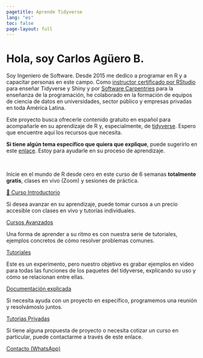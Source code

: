 ```yaml
---
pagetitle: Aprende Tidyverse
lang: "es"
toc: false
page-layout: full
---
```


<h1>Hola, soy <span class="nombre-resaltado">Carlos Agüero B.</span></h1>

Soy Ingeniero de Software. Desde 2015 me dedico a programar en R y a capacitar personas en este campo. Como [instructor certificado por RStudio](https://education.rstudio.com/trainers) para enseñar Tidyverse y Shiny y por [Software Carpentries](https://carpentries.org/community/instructors/) para la enseñanza de la programación, he colaborado en la formación de equipos de ciencia de datos en universidades, sector público y empresas privadas en toda América Latina.

Este proyecto busca ofrecerle contenido gratuito en español para acompañarle en su aprendizaje de R y, especialmente, de [tidyverse](https://www.tidyverse.org/).
Espero que encuentre aquí los recursos que necesita.

**Si tiene algún tema específico que quiera que explique**, puede sugerirlo en este [enlace](). Estoy para ayudarle en su proceso de aprendizaje.

<br>

::: {.grid}

::: {.g-col-12 .g-col-md-4}
<div class="card h-100" id="card-first-color">
<div class="card-body d-flex flex-column">
<p class="card-text">Inicie en el mundo de R desde cero en este curso de 6 semanas <strong>totalmente gratis</strong>, clases en vivo (Zoom) y sesiones de práctica.</p>
<div style="margin-top: auto;"><a href="about.qmd" class="card-link heading-font">🎁 Curso Introductorio</a></div>
</div>
</div>
:::

::: {.g-col-12 .g-col-md-4}
<div class="card h-100" id="card-second-color">
<div class="card-body d-flex flex-column">
<p class="card-text">Si desea avanzar en su aprendizaje, puede tomar cursos a un precio accesible con clases en vivo y tutorías individuales.</p>
<div style="margin-top: auto;"><a href="posts.qmd" class="card-link second-color-link heading-font">Cursos Avanzados</a></div>
</div>
</div>
:::

::: {.g-col-12 .g-col-md-4}
<div class="card h-100" id="card-third-color">
<div class="card-body d-flex flex-column">
<p class="card-text">Una forma de aprender a su ritmo es con nuestra serie de tutoriales, ejemplos concretos de cómo resolver problemas comunes.</p>
<div style="margin-top: auto;"><a href="talks.qmd" class="card-link third-color-link heading-font">Tutoriales</a></div>
</div>
</div>
:::

::: {.g-col-12 .g-col-md-4}
<div class="card h-100" id="card-second-color">
<div class="card-body d-flex flex-column">
<p class="card-text">Este es un experimento, pero nuestro objetivo es grabar ejemplos en video para todas las funciones de los paquetes del tidyverse, explicando su uso y cómo se relacionan entre ellas.</p>
<div style="margin-top: auto;"><a href="packages.qmd" class="card-link second-color-link heading-font">Documentación explicada</a></div>
</div>
</div>
:::

::: {.g-col-12 .g-col-md-4}
<div class="card h-100" id="card-third-color">
<div class="card-body d-flex flex-column">
<p class="card-text">Si necesita ayuda con un proyecto en específico, programemos una reunión y resolvámoslo juntos.</p>
<div style="margin-top: auto;"><a href="community.qmd" class="card-link third-color-link heading-font">Tutorias Privadas</a></div>
</div>
</div>
:::

::: {.g-col-12 .g-col-md-4}
<div class="card h-100" id="card-first-color">
<div class="card-body d-flex flex-column">
<p class="card-text">Si tiene alguna propuesta de proyecto o necesita cotizar un curso en particular, puede contactarme a través de este enlace.</p>
<div style="margin-top: auto;"><a href="contact.qmd" class="card-link heading-font">Contacto (WhatsApp)</a></div>
</div>
</div>
:::

:::
